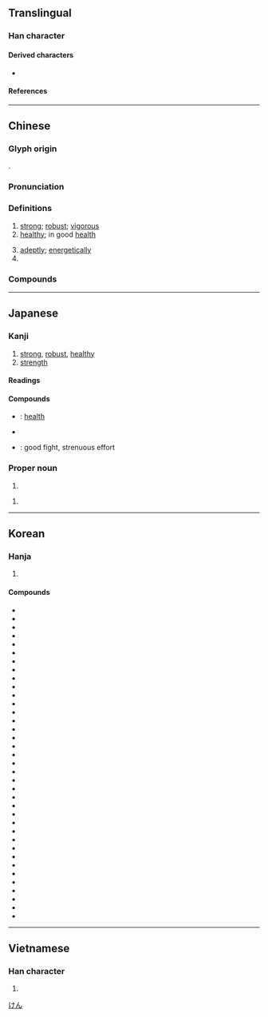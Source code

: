{{character info/new}}
==Translingual==
{{stroke order|strokes=10}}

===Han character===
{{Han char|rn=9|rad=人|as=09|sn=11|four=25240|canj=ONKQ|ids=⿰亻建}}

====Derived characters====
* {{l|mul|[[𮧨]], [[𨫡]], [[𮅿]], [[𩅋]]}}

====References====
{{Han ref|kx=0111.110|dkj=00875|dj=0237.100|hdz=10184.090|uh=5065}}

----

==Chinese==
{{zh-forms|alt=徤}}

===Glyph origin===
{{Han etym}}
{{Han compound|人|alt1=亻|t1=person|建|c1=s|c2=p|ls=psc}}.

===Pronunciation===
{{zh-pron
|m=jiàn
|c=gin6
|h=pfs=khien
|md=giâng/giông
|md_note=giâng - vernacular; giông - literary
|mn=kiāⁿ/kiān
|mn_note=kiāⁿ - vernacular; kiān - literary
|mn-t=giang6/giêng6/gian7
|mn-t_note=giang6/giêng6 - literary (giêng6 - Chaozhou); gian7 - vernacular
|w=3jji
|mc=y
|oc=y
|cat=a,adv,pn
}}

===Definitions===
{{zh-hanzi}}

# [[strong]]; [[robust]]; [[vigorous]]
# [[healthy]]; in good [[health]]
#: {{zh-x|健康|health; healthy; sound}}
# [[adeptly]]; [[energetically]]
# {{surname|lang=zh}}

===Compounds===
{{zh-der|健步|健存|健兒|健將|健捷|健康|健朗|健美|健美操|健美褲|健美運動|健全|健身|健身房|健實|健談|健忘|健旺|健胃|健在|健壯|伉健|保健|保健操|保健物理|保健粉筆|健仰|健保|健保卡|健兒門診|健力|健力舞|健力運動|健吏|健婦|健康保險|健康教育|健康檢查|健康襪|健康醋|健康食品|健忘症|健檢|健步如飛|健水|健浪|健碩|健筆|健羨|健胃劑|健胸|健舞|健行|健訟|健起|健身院|優生保健|全民健保|凌雲健筆|刁健訟棍|剛健|勇健|四健會|壯健|官健|尖齊圓健|康健|強健|復健|復健中心|復健醫學|心理健康|爽健|矯健|神爽體健|積健為雄|穩健|身輕體健|輕健|雄健|雅健|頑健|馬前健}}

----

==Japanese==

===Kanji===
{{ja-kanji|grade=4|rs=人09}}

# [[strong]], [[robust]], [[healthy]]
# [[strength]]

====Readings====
{{ja-readings
|goon=ごん
|kanon=けん
|kun=すこ-やか, たけ-し, したた-か
}}

====Compounds====
* {{ja-r|健康|けんこう}}: [[health]]
* {{ja-r|健全|けんぜん}}
* {{ja-r|健闘|けんとう}}: good fight, strenuous effort

===Proper noun===
{{ja-pos|proper|けん}}

# {{given name|male|lang=ja}}

{{ja-pos|proper|たけし}}

# {{given name|male|lang=ja}}

[[Category:Japanese male given names|けん]]

----

==Korean==

===Hanja===
{{ko-hanja|굳셀, 건강할|건}}

# {{defn|lang=ko|sort=人09}}

====Compounds====
* {{ko-l|건강|健康}}
* {{ko-l|건강검진|健康檢診}}
* {{ko-l|건강관리|健康管理}}
* {{ko-l|건강교육|健康敎育}}
* {{ko-l|건강미|健康美}}
* {{ko-l|건강법|健康法}}
* {{ko-l|건강보험|健康保險}}
* {{ko-l|건강상담소|健康相談所}}
* {{ko-l|건강성|健康性}}
* {{ko-l|건강식|健康食}}
* {{ko-l|건강우량아|健康優良兒}}
* {{ko-l|건강인|健康人}}
* {{ko-l|건강제|健康劑}}
* {{ko-l|건경|健勁}}
* {{ko-l|건담|健啖}}
* {{ko-l|건담가|健啖家}}
* {{ko-l|건부|健夫}}
* {{ko-l|건부|健婦}}
* {{ko-l|건승|健勝}}
* {{ko-l|건실|健實}}
* {{ko-l|건아|健兒}}
* {{ko-l|건장|健壯}}
* {{ko-l|건재|健在}}
* {{ko-l|건전|健全}}
* {{ko-l|건망|健忘}}
* {{ko-l|건망증|健忘症}}
* {{ko-l|건망실어증|健忘失語症}}
* {{ko-l|건각|健脚}}
* {{ko-l|건보|健步}}
* {{ko-l|건상|健爽}}
* {{ko-l|건선|健羨}}
* {{ko-l|건완|健腕}}
* {{ko-l|건위|健胃}}
* {{ko-l|건첩|健捷}}
* {{ko-l|건필|健筆}}
* {{ko-l|건식|健食}}
* {{ko-l|건투|健鬪}}

----

==Vietnamese==

===Han character===
{{vi-hantu|[[kiện]], [[kẹn]], [[lương]]|rs=人09}}

# {{defn|lang=vi|sort=人09}}